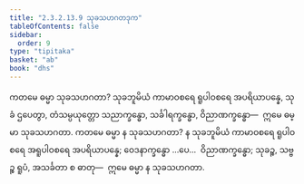 ```yaml
---
title: "2.3.2.13.9 သုခသဟဂတဒုက"
tableOfContents: false
sidebar:
  order: 9
type: "tipitaka"
basket: "ab"
book: "dhs"
---
```



<DynamicBreadcrumb />

<Division number="1283" book="dhs" e="ch" v="29" p="253">

<Paragraph number="1984" book="dhs">
ကတမေ ဓမ္မာ သုခသဟဂတာ? သုခဘူမိယံ ကာမာဝစရေ ရူပါဝစရေ အပရိယာပန္နေ, သုခံ ဌပေတွာ, တံသမ္ပယုတ္တော သညာက္ခန္ဓော, သင်္ခါရက္ခန္ဓော, ဝိညာဏက္ခန္ဓော—  ဣမေ ဓမ္မာ သုခသဟဂတာ.
</Paragraph>

</Division>
<Division number="1284" book="dhs" e="ch" v="29" p="253">

<Paragraph number="1985" book="dhs">
ကတမေ ဓမ္မာ န သုခသဟဂတာ? န သုခဘူမိယံ ကာမာဝစရေ ရူပါဝစရေ အရူပါဝစရေ အပရိယာပန္နေ; ဝေဒနာက္ခန္ဓော …ပေ…  ဝိညာဏက္ခန္ဓော; သုခဉ္စ, သဗ္ဗဉ္စ ရူပံ, အသင်္ခတာ စ ဓာတု—  ဣမေ ဓမ္မာ န သုခသဟဂတာ.
</Paragraph>
</Division>